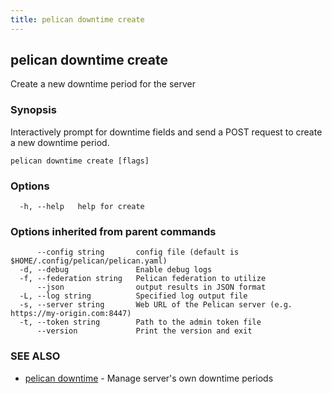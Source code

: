 ```yaml
---
title: pelican downtime create
---
```


## pelican downtime create

Create a new downtime period for the server

### Synopsis

Interactively prompt for downtime fields and send a POST request to create a new downtime period.

```
pelican downtime create [flags]
```

### Options

```
  -h, --help   help for create
```

### Options inherited from parent commands

```
      --config string       config file (default is $HOME/.config/pelican/pelican.yaml)
  -d, --debug               Enable debug logs
  -f, --federation string   Pelican federation to utilize
      --json                output results in JSON format
  -L, --log string          Specified log output file
  -s, --server string       Web URL of the Pelican server (e.g. https://my-origin.com:8447)
  -t, --token string        Path to the admin token file
      --version             Print the version and exit
```

### SEE ALSO

* [pelican downtime](/commands-reference/downtime/)	 - Manage server's own downtime periods
